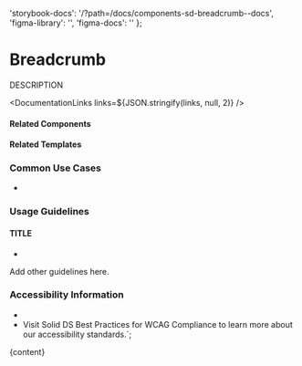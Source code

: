 

  'storybook-docs': '/?path=/docs/components-sd-breadcrumb--docs',
  'figma-library': '',
  'figma-docs': ''
};

# Breadcrumb

DESCRIPTION

<DefaultStory />

<DocumentationLinks links=${JSON.stringify(links, null, 2)} />

#### Related Components

[]()

#### Related Templates

[]()

### Common Use Cases

-

### Usage Guidelines

#### TITLE

-

Add other guidelines here.

### Accessibility Information

-
- Visit <sd-link href="https://www.figma.com/design/YDktJcseQIIQbsuCpoKS4V/Component-Docs?node-id=10708-5011&t=Z1FxSGWkmXG5r5sw-4" target="_blank">Solid DS Best Practices for WCAG Compliance</sd-link> to learn more about our accessibility standards.`;

<Meta title="Components/sd-breadcrumb/Overview" />

<OverviewFormatter story={SdBreadcrumbStories.Default}>{content}</OverviewFormatter>
